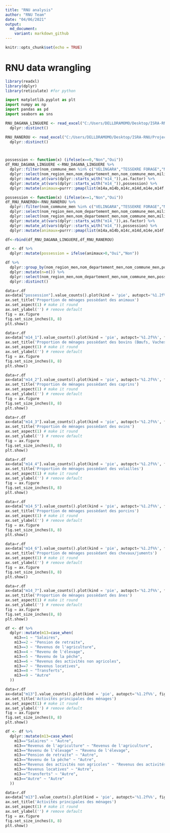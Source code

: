 ```yaml
---
title: "RNU analysis"
author: "RNU Team"
date: "04/06/2021"
output:
  md_document:
    variant: markdown_github
---
```


```r
knitr::opts_chunk$set(echo = TRUE)
```

# RNU data wrangling

```r
library(readxl)
library(dplyr)
library(reticulate) #for python
```



```python
import matplotlib.pyplot as plt
import numpy as np
import pandas as pd 
import seaborn as sns
```

```r

RNU_DAGANA_LINGUERE <- read_excel("C:/Users/DELLDRAMOMO/Desktop/ISRA-RNU/Project datasets/data/RNU datasets/Donnee_etude_inclusion_populations_pastorales_dept_DAGANA-LINGUERE.xlsx") %>% 
  dplyr::distinct()

RNU_RANEROU <- read_excel("C:/Users/DELLDRAMOMO/Desktop/ISRA-RNU/Project datasets/data/RNU datasets/Donnee_etude_inclusion_populations_pastorales_dept_RANEROU.xlsx")%>% 
  dplyr::distinct()



possession <- function(x) (ifelse(x==0,"Non","Oui"))
df_RNU_DAGANA_LINGUERE <-RNU_DAGANA_LINGUERE %>% 
  dplyr::filter(nom_commune_men %in% c("VELINGARA","TESSEKRE FORAGE","MBANE","THIEL")) %>% 
  dplyr::select(nom_region_men,nom_departement_men,nom_commune_men,milieu_de_residence,m13,dplyr::starts_with("m14")) %>% 
  dplyr::mutate_at(vars(dplyr::starts_with("m14_")),as.factor) %>% 
  dplyr::mutate_at(vars(dplyr::starts_with("m14_")),possession) %>% 
  dplyr::mutate(animaux=purrr::pmap(list(m14a,m14b,m14c,m14d,m14e,m14f,m14g,m14h),sum,na.rm=T))

possession <- function(x) (ifelse(x==1,"Non","Oui"))
df_RNU_RANEROU<-RNU_RANEROU %>% 
  dplyr::filter(nom_commune_men %in% c("VELINGARA","TESSEKRE FORAGE","MBANE","THIEL")) %>% 
  dplyr::select(nom_region_men,nom_departement_men,nom_commune_men,milieu_de_residence,m13,dplyr::starts_with("m14")) %>% 
  dplyr::select(nom_region_men,nom_departement_men,nom_commune_men,milieu_de_residence,m13,dplyr::starts_with("m14")) %>% 
  dplyr::mutate_at(vars(dplyr::starts_with("m14_")),as.factor) %>% 
  dplyr::mutate_at(vars(dplyr::starts_with("m14_")),possession) %>% 
  dplyr::mutate(animaux=purrr::pmap(list(m14a,m14b,m14c,m14d,m14e,m14f,m14g,m14h),sum,na.rm=T))

df<-rbind(df_RNU_DAGANA_LINGUERE,df_RNU_RANEROU)

df <- df %>% 
  dplyr::mutate(possession = ifelse(animaux>0,"Oui","Non"))

```

```r
df %>% 
  dplyr::group_by(nom_region_men,nom_departement_men,nom_commune_men,possession) %>% 
  dplyr::mutate(n=n()) %>% 
  dplyr::select(nom_region_men,nom_departement_men,nom_commune_men,possession,n) %>%
  dplyr::distinct()  
```


```python
data=r.df
ax=data["possession"].value_counts().plot(kind = 'pie', autopct='%1.2f%%', figsize=(10, 10))
ax.set_title('Proportion de ménages possèdant des animaux')
ax.set_aspect(1) # make it round 
ax.set_ylabel('') # remove default 
fig = ax.figure 
fig.set_size_inches(8, 8)
plt.show()
```

```python
data=r.df
ax=data["m14_1"].value_counts().plot(kind = 'pie', autopct='%1.2f%%', figsize=(10, 10))
ax.set_title('Proportion de ménages possèdant des bovins (Bœufs, Vaches)')
ax.set_aspect(1) # make it round 
ax.set_ylabel('') # remove default 
fig = ax.figure 
fig.set_size_inches(8, 8)
plt.show()
```

```python
data=r.df
ax=data["m14_2"].value_counts().plot(kind = 'pie', autopct='%1.2f%%', figsize=(10, 10))
ax.set_title('Proportion de ménages possèdant des caprins')
ax.set_aspect(1) # make it round 
ax.set_ylabel('') # remove default 
fig = ax.figure 
fig.set_size_inches(8, 8)
plt.show()
```

```python
data=r.df
ax=data["m14_3"].value_counts().plot(kind = 'pie', autopct='%1.2f%%', figsize=(10, 10))
ax.set_title('Proportion de ménages possèdant des ovins')
ax.set_aspect(1) # make it round 
ax.set_ylabel('') # remove default 
fig = ax.figure 
fig.set_size_inches(8, 8)
plt.show()
```


```python
data=r.df
ax=data["m14_4"].value_counts().plot(kind = 'pie', autopct='%1.2f%%', figsize=(10, 10))
ax.set_title('Proportion de ménages possèdant des volailles')
ax.set_aspect(1) # make it round 
ax.set_ylabel('') # remove default 
fig = ax.figure 
fig.set_size_inches(8, 8)
plt.show()
```

```python
data=r.df
ax=data["m14_5"].value_counts().plot(kind = 'pie', autopct='%1.2f%%', figsize=(10, 10))
ax.set_title('Proportion de ménages possèdant des porcins')
ax.set_aspect(1) # make it round 
ax.set_ylabel('') # remove default 
fig = ax.figure 
fig.set_size_inches(8, 8)
plt.show()
```

```python
data=r.df
ax=data["m14_6"].value_counts().plot(kind = 'pie', autopct='%1.2f%%', figsize=(10, 10))
ax.set_title('Proportion de ménages possèdant des chevaux/juments')
ax.set_aspect(1) # make it round 
ax.set_ylabel('') # remove default 
fig = ax.figure 
fig.set_size_inches(8, 8)
plt.show()
```

```python
data=r.df
ax=data["m14_7"].value_counts().plot(kind = 'pie', autopct='%1.2f%%', figsize=(10, 10))
ax.set_title('Proportion de ménages possèdant des ânes')
ax.set_aspect(1) # make it round 
ax.set_ylabel('') # remove default 
fig = ax.figure 
fig.set_size_inches(8, 8)
plt.show()
```


```r
df <- df %>% 
  dplyr::mutate(m13=case_when(
    m13==1 ~ "Salaires",
    m13==2 ~ "Pension de retraite",
    m13==3 ~ "Revenus de l'agriculture",
    m13==4 ~ "Revenu de l'élevage",
    m13==5 ~ "Revenu de la pêche",
    m13==6 ~ "Revenus des activités non agricoles",
    m13==7 ~ "Revenus locatives",
    m13==8 ~ "Transferts",
    m13==9 ~ "Autre"
  ))
```

```python
data=r.df
ax=data["m13"].value_counts().plot(kind = 'pie', autopct='%1.2f%%', figsize=(10, 10))
ax.set_title('Activités principales des ménages')
ax.set_aspect(1) # make it round 
ax.set_ylabel('') # remove default 
fig = ax.figure 
fig.set_size_inches(8, 8)
plt.show()
```

```r
df <- df %>% 
  dplyr::mutate(m13=case_when(
    m13=="Salaires" ~ "Autre",
    m13=="Revenus de l'agriculture" ~ "Revenus de l'agriculture",
    m13=="Revenu de l'élevage" ~ "Revenu de l'élevage",
    m13=="Pension de retraite" ~ "Autre",
    m13=="Revenu de la pêche" ~ "Autre",
    m13=="Revenus des activités non agricoles" ~ "Revenus des activités non agricoles",
    m13=="Revenus locatives" ~ "Autre",
    m13=="Transferts" ~ "Autre",
    m13=="Autre" ~ "Autre"
  ))
```

```python
data=r.df
ax=data["m13"].value_counts().plot(kind = 'pie', autopct='%1.2f%%', figsize=(10, 10))
ax.set_title('Activités principales des ménages')
ax.set_aspect(1) # make it round 
ax.set_ylabel('') # remove default 
fig = ax.figure 
fig.set_size_inches(8, 8)
plt.show()
```

